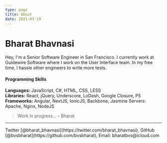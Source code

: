 ```yaml
---
type: page
title: About
date: 2021-03-19
---
```


# Bharat Bhavnasi

Hey, I'm a Senior Software Engineer in San Francisco. I currently work at Guidewire Software where I work on the User Interface team. In my free time, I hassle other engineers to write more tests.

#### Programming Skills

<b>Languages:</b> JavaScript, C#, HTML, CSS, LESS <br />
<b>Libraries:</b> React, jQuery, Underscore, LoDash, Google Closure, P5 <br />
<b>Frameworks:</b> Angular, NextJS, IonicJS, Backbone, Jasmine Servers: Apache, Nginx,
NodeJS

> Work in progress... – Bharat

---

<div>
  Twitter [@bharat_bhavnasi](https://twitter.com/bharat_bhavnasi), GitHub
  [@bvsbharat](https://github.com/bvsbharat), Email: bharatbvs@icloud.com
</div>
